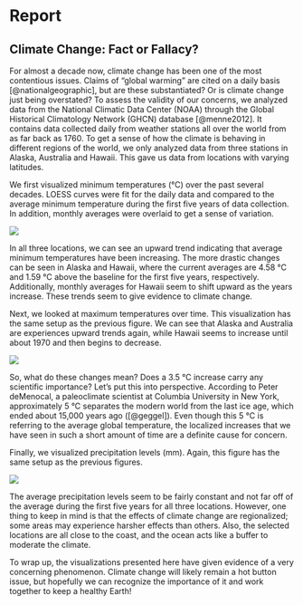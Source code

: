 # Report {#sec-report}

## Climate Change: Fact or Fallacy? {.unnumbered}

For almost a decade now, climate change has been one of the most contentious issues. Claims of "global warming" are cited on a daily basis [@nationalgeographic], but are these substantiated? Or is climate change just being overstated? To assess the validity of our concerns, we analyzed data from the National Climatic Data Center (NOAA) through the Global Historical Climatology Network (GHCN) database [@menne2012]. It contains data collected daily from weather stations all over the world from as far back as 1760. To get a sense of how the climate is behaving in different regions of the world, we only analyzed data from three stations in Alaska, Australia and Hawaii. This gave us data from locations with varying latitudes.

We first visualized minimum temperatures (°C) over the past several decades. LOESS curves were fit for the daily data and compared to the average minimum temperature during the first five years of data collection. In addition, monthly averages were overlaid to get a sense of variation.

![](Files/Images/Visual-TMIN.png)

In all three locations, we can see an upward trend indicating that average minimum temperatures have been increasing. The more drastic changes can be seen in Alaska and Hawaii, where the current averages are 4.58 °C and 1.59 °C above the baseline for the first five years, respectively. Additionally, monthly averages for Hawaii seem to shift upward as the years increase. These trends seem to give evidence to climate change.

Next, we looked at maximum temperatures over time. This visualization has the same setup as the previous figure. We can see that Alaska and Australia are experiences upward trends again, while Hawaii seems to increase until about 1970 and then begins to decrease.

![](Files/Images/Visual-TMAX.png)

So, what do these changes mean? Does a 3.5 °C increase carry any scientific importance? Let's put this into perspective. According to Peter deMenocal, a paleoclimate scientist at Columbia University in New York, approximately 5 °C separates the modern world from the last ice age, which ended about 15,000 years ago ([@geggel]). Even though this 5 °C is referring to the average global temperature, the localized increases that we have seen in such a short amount of time are a definite cause for concern.

Finally, we visualized precipitation levels (mm). Again, this figure has the same setup as the previous figures.

![](Files/Images/Visual-PRCP.png)

The average precipitation levels seem to be fairly constant and not far off of the average during the first five years for all three locations. However, one thing to keep in mind is that the effects of climate change are regionalized; some areas may experience harsher effects than others. Also, the selected locations are all close to the coast, and the ocean acts like a buffer to moderate the climate.

To wrap up, the visualizations presented here have given evidence of a very concerning phenomenon. Climate change will likely remain a hot button issue, but hopefully we can recognize the importance of it and work together to keep a healthy Earth!
